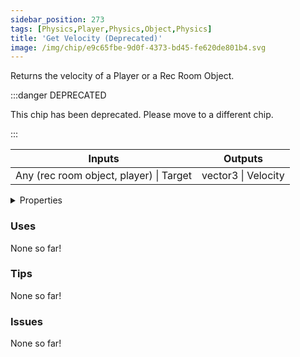 ```yaml
---
sidebar_position: 273
tags: [Physics,Player,Physics,Object,Physics]
title: 'Get Velocity (Deprecated)'
image: /img/chip/e9c65fbe-9d0f-4373-bd45-fe620de801b4.svg
---
```


Returns the velocity of a Player or a Rec Room Object.

:::danger DEPRECATED

This chip has been deprecated. Please move to a different chip.

:::

<IChip uuid="e9c65fbe-9d0f-4373-bd45-fe620de801b4"/>

<table><thead><tr><th>Inputs</th><th>Outputs</th></tr></thead><tbody><tr><td>Any (rec room object, player) | Target</td><td>vector3 | Velocity</td></tr></tbody></table>

<details>
  <summary>Properties</summary>
  <div>
    <div>
    <table>
      <tbody>
        <tr>
          <td>Is beta required?</td>
          <td>No</td>
        </tr>
        <tr>
          <td>Is chip a trolling risk?</td>
          <td>No</td>
        </tr>
        <tr>
          <td>Is chip a role assignment risk?</td>
          <td>No</td>
        </tr>
        <tr>
          <td>Chip UUID</td>
          <td>e9c65fbe-9d0f-4373-bd45-fe620de801b4</td>
        </tr>
        <tr>
          <td>Room availability</td>
          <td>Available everywhere</td>
        </tr>
      </tbody>
    </table>
    </div>
  </div>
</details>

### Uses

None so far!

### Tips

None so far!

### Issues

None so far!